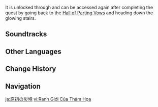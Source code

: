 {{Stub}}
{{Location Infobox
|image        = <gallery>
Catastrophe's Edge.png|In-game
</gallery>
|type         = Point of Interest
|type2        = Instance
|poi          = Hall of Parting Vows
|area         = Tequemecan Valley
|region       = Natlan
}}
{{Location Intro|description=<!--<p></p>-->}}

It is unlocked through {{Quest|Revelations from the Past}} and can be accessed again after completing the quest by going back to the [[Hall of Parting Vows]] and heading down the glowing stairs.
<!--
==Quests==
{{Quests by Category List|{{subst:#titleparts:{{subst:PAGENAME}}}} Quests|heo=1}}
--><!--
==NPCs==
*
--><!--
==Interactables==
===Interactable Name===
{{Dialogue Start}}
:''':''' {{tx}}
{{Dialogue End}}
--><!--
==Descriptions==
{{Description|}}
-->
==Soundtracks==
{{Soundtracks by Category Table|type=location}}
<!--
==Lore==

==Gallery==
<gallery>

</gallery>

==Video Guides==
{{EVT
|video   = 
|caption = 
}}
-->
==Other Languages==
{{Other Languages
|en       = Catastrophe's Edge
|zhs      = 始灾的边界
|zhs_rm   = Shǐzāi de Biānjiè
|zht      = 始災的邊界
|zht_rm   = Shǐzāi de Biānjiè
|zh_tl    = Original Disaster's Edge
|ja       = 原初の災境
|ja_rm    = Gensho no Saikyou{{Assumed}}
|ja_tl    = Original Disaster's Edge
|ko       = 재앙이 시작된 경계
|ko_tl    = 
|es       = Frontera de la Catástrofe
|es_tl    = Catastrophe's Border
|fr       = Bord du désastre
|fr_tl    = Disaster's Edge
|ru       = Край катастроф
|ru_tl    = Catastrophes' Edge
|th       = Catastrophe's Edge
|vi       = Ranh Giới Của Thảm Họa
|vi_tl    = 
|de       = Grenze der Katastrophe
|de_tl    = Catastrophe's Edge
|id       = Catastrophe's Edge
|pt       = Fronteira da Catástrofe
|pt_tl    = 
|tr       = Felaketin Sınırı
|tr_tl    = 
|it       = Orlo della Catastrofe
|it_tl    = 
}}

==Change History==
{{Change History|5.0}}

==Navigation==
{{PoI Navbox|Natlan}}

[[ja:原初の災境]]
[[vi:Ranh Giới Của Thảm Họa]]